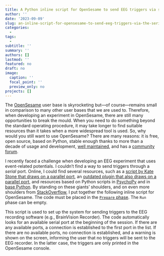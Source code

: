 ```yaml
---
title: A Python inline script for OpenSesame to send EEG triggers via serial port
author: ''
date: '2023-09-09'
slug: an-inline-script-for-opensesame-to-send-eeg-triggers-via-the-serial-port
categories:
  - 
tags:
  - 
subtitle: ''
summary: ''
authors: []
lastmod: ''
featured: no
draft: no
image:
  caption: ''
  focal_point: ''
  preview_only: no
projects: []
---
```



The [OpenSesame](https://osdoc.cogsci.nl) user base is skyrocketing but---of course---remains small in comparison to many other user bases that we are used to. Therefore, when developing an experiment in OpenSesame, there are still many opportunities to break the mould. When you need to do something beyond the standard operating procedure, it may take longer to find suitable resources than it takes when a more widespread tool is used. So, why would you still want to use OpenSesame? There are many reasons: it is free, open source, based on Python, stable enough thanks to more than a decade of usage and development, [well maintained](https://github.com/open-cogsci/OpenSesame), and has a [community forum](https://forum.cogsci.nl). 

I recently faced a challenge when developing an EEG experiment that uses event-related potentials. I couldn't find a way to send triggers through a *serial* port. Online, I could find several resources, such as a [script by Kate Stone that draws on a parallel port](https://stonekate.github.io/blog/opensesame), an [outdated plugin that also draws on a parallel port](https://github.com/esdalmaijer/opensesame_serial_port_trigger), and resources based on Python scripts in [PsychoPy](https://discourse.psychopy.org/t/sending-triggers-to-brainvision-eeg-system-from-psychopy-coderview/11011/11) and in [base Python](https://pyserial.readthedocs.io/en/latest/shortintro.html). By standing on these giants' shoulders, and on even more shoulders from [StackOverflow](https://stackoverflow.com/a/76829646/7050882), I put together the following inline script for OpenSesame. The code must be placed in the [`Prepare` phase](https://osdoc.cogsci.nl/4.0/manual/python/about/#inline_script-items). The `Run` phase can be empty. 

This script is used to set up the system for sending triggers to the EEG recording software (e.g., BrainVision Recorder). The code automatically looks for an available serial port at the beginning of the session. If there are any available ports, a connection is established to the first port in the list. If there are no available ports, no connection is established, and a warning is shown on the screen, informing the user that no triggers will be sent to the EEG recorder. In the latter case, the triggers are only printed in the OpenSesame console.

<script src="https://emgithub.com/embed-v2.js?target=https%3A%2F%2Fgithub.com%2Fpablobernabeu%2FEEG-tools-and-tips%2Fblob%2Fmain%2FOpenSesame_inline_script_to_send_EEG_triggers_via_serial_port%23L12-L300&style=a11y-dark&type=code&showLineNumbers=on&showFileMeta=on&showCopy=on"></script> 

